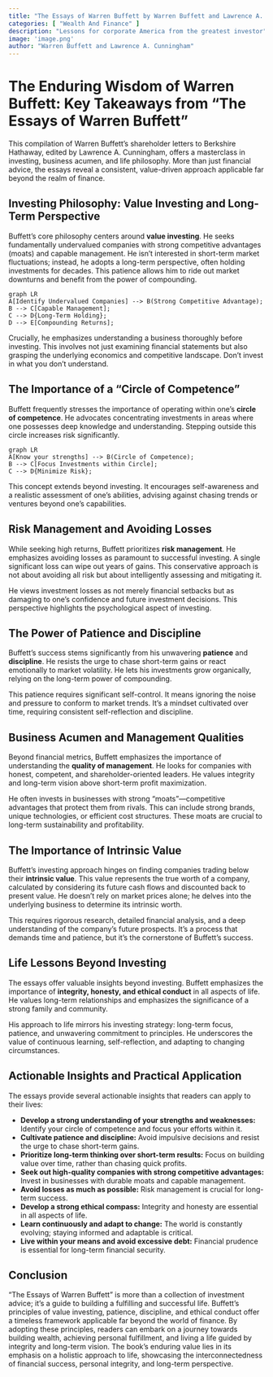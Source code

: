 ```yaml
---
title: "The Essays of Warren Buffett by Warren Buffett and Lawrence A. Cunningham"
categories: [ "Wealth And Finance" ]
description: "Lessons for corporate America from the greatest investor"
image: 'image.png'
author: "Warren Buffett and Lawrence A. Cunningham"
---
```

# The Enduring Wisdom of Warren Buffett: Key Takeaways from "The Essays of Warren Buffett"

This compilation of Warren Buffett's shareholder letters to Berkshire Hathaway, edited by Lawrence A. Cunningham, offers a masterclass in investing, business acumen, and life philosophy.  More than just financial advice, the essays reveal a consistent, value-driven approach applicable far beyond the realm of finance.


##  Investing Philosophy:  Value Investing and Long-Term Perspective

Buffett's core philosophy centers around **value investing**. He seeks fundamentally undervalued companies with strong competitive advantages (moats) and capable management.  He isn't interested in short-term market fluctuations; instead, he adopts a long-term perspective, often holding investments for decades.  This patience allows him to ride out market downturns and benefit from the power of compounding.

```mermaid
graph LR
A[Identify Undervalued Companies] --> B(Strong Competitive Advantage);
B --> C[Capable Management];
C --> D{Long-Term Holding};
D --> E[Compounding Returns];
```

Crucially,  he emphasizes understanding a business thoroughly before investing. This involves not just examining financial statements but also grasping the underlying economics and competitive landscape.  Don't invest in what you don't understand.


##  The Importance of a "Circle of Competence"

Buffett frequently stresses the importance of operating within one's **circle of competence**.  He advocates concentrating investments in areas where one possesses deep knowledge and understanding.  Stepping outside this circle increases risk significantly.

```mermaid
graph LR
A[Know your strengths] --> B(Circle of Competence);
B --> C[Focus Investments within Circle];
C --> D{Minimize Risk};
```

This concept extends beyond investing.  It encourages self-awareness and a realistic assessment of one's abilities, advising against chasing trends or ventures beyond one's capabilities.


##  Risk Management and Avoiding Losses

While seeking high returns, Buffett prioritizes **risk management**. He emphasizes avoiding losses as paramount to successful investing.  A single significant loss can wipe out years of gains.  This conservative approach is not about avoiding all risk but about intelligently assessing and mitigating it.

He views investment losses as not merely financial setbacks but as damaging to one's confidence and future investment decisions. This perspective highlights the psychological aspect of investing.


##  The Power of Patience and Discipline

Buffett's success stems significantly from his unwavering **patience** and **discipline**. He resists the urge to chase short-term gains or react emotionally to market volatility.  He lets his investments grow organically, relying on the long-term power of compounding.

This patience requires significant self-control. It means ignoring the noise and pressure to conform to market trends.  It's a mindset cultivated over time, requiring consistent self-reflection and discipline.


##  Business Acumen and Management Qualities

Beyond financial metrics, Buffett emphasizes the importance of understanding the **quality of management**. He looks for companies with honest, competent, and shareholder-oriented leaders. He values integrity and long-term vision above short-term profit maximization.

He often invests in businesses with strong "moats"—competitive advantages that protect them from rivals. This can include strong brands, unique technologies, or efficient cost structures. These moats are crucial to long-term sustainability and profitability.


##  The Importance of Intrinsic Value

Buffett’s investing approach hinges on finding companies trading below their **intrinsic value**. This value represents the true worth of a company, calculated by considering its future cash flows and discounted back to present value.  He doesn't rely on market prices alone; he delves into the underlying business to determine its intrinsic worth.

This requires rigorous research, detailed financial analysis, and a deep understanding of the company's future prospects.  It’s a process that demands time and patience, but it's the cornerstone of Buffett's success.


##  Life Lessons Beyond Investing

The essays offer valuable insights beyond investing.  Buffett emphasizes the importance of **integrity, honesty, and ethical conduct** in all aspects of life. He values long-term relationships and emphasizes the significance of a strong family and community.

His approach to life mirrors his investing strategy: long-term focus, patience, and unwavering commitment to principles. He underscores the value of continuous learning, self-reflection, and adapting to changing circumstances.


##  Actionable Insights and Practical Application

The essays provide several actionable insights that readers can apply to their lives:

* **Develop a strong understanding of your strengths and weaknesses:** Identify your circle of competence and focus your efforts within it.
* **Cultivate patience and discipline:** Avoid impulsive decisions and resist the urge to chase short-term gains.
* **Prioritize long-term thinking over short-term results:**  Focus on building value over time, rather than chasing quick profits.
* **Seek out high-quality companies with strong competitive advantages:** Invest in businesses with durable moats and capable management.
* **Avoid losses as much as possible:** Risk management is crucial for long-term success.
* **Develop a strong ethical compass:** Integrity and honesty are essential in all aspects of life.
* **Learn continuously and adapt to change:** The world is constantly evolving; staying informed and adaptable is critical.
* **Live within your means and avoid excessive debt:**  Financial prudence is essential for long-term financial security.


##  Conclusion

"The Essays of Warren Buffett" is more than a collection of investment advice; it's a guide to building a fulfilling and successful life. Buffett's principles of value investing, patience, discipline, and ethical conduct offer a timeless framework applicable far beyond the world of finance. By adopting these principles, readers can embark on a journey towards building wealth, achieving personal fulfillment, and living a life guided by integrity and long-term vision.  The book's enduring value lies in its emphasis on a holistic approach to life, showcasing the interconnectedness of financial success, personal integrity, and long-term perspective.

